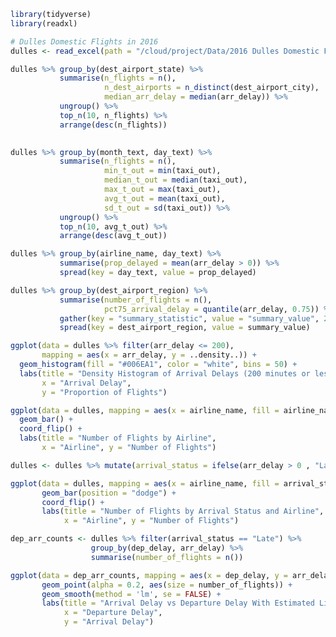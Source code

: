 

```r
library(tidyverse)
library(readxl)

# Dulles Domestic Flights in 2016
dulles <- read_excel(path = "/cloud/project/Data/2016 Dulles Domestic Flights.xlsx")

```



```r
dulles %>% group_by(dest_airport_state) %>% 
           summarise(n_flights = n(),
                     n_dest_airports = n_distinct(dest_airport_city),
                     median_arr_delay = median(arr_delay)) %>% 
           ungroup() %>% 
           top_n(10, n_flights) %>% 
           arrange(desc(n_flights))
   
```



```r
dulles %>% group_by(month_text, day_text) %>% 
           summarise(n_flights = n(),
                     min_t_out = min(taxi_out),
                     median_t_out = median(taxi_out),
                     max_t_out = max(taxi_out),
                     avg_t_out = mean(taxi_out),
                     sd_t_out = sd(taxi_out)) %>% 
           ungroup() %>% 
           top_n(10, avg_t_out) %>% 
           arrange(desc(avg_t_out))
```


```r
dulles %>% group_by(airline_name, day_text) %>% 
           summarise(prop_delayed = mean(arr_delay > 0)) %>% 
           spread(key = day_text, value = prop_delayed)


```



```r
dulles %>% group_by(dest_airport_region) %>% 
           summarise(number_of_flights = n(), 
                     pct75_arrival_delay = quantile(arr_delay, 0.75)) %>% 
           gather(key = "summary_statistic", value = "summary_value", 2:3) %>% 
           spread(key = dest_airport_region, value = summary_value)


```




```r
ggplot(data = dulles %>% filter(arr_delay <= 200), 
       mapping = aes(x = arr_delay, y = ..density..)) +
  geom_histogram(fill = "#006EA1", color = "white", bins = 50) +
  labs(title = "Density Histogram of Arrival Delays (200 minutes or less)",
       x = "Arrival Delay",
       y = "Proportion of Flights")


```



```r
ggplot(data = dulles, mapping = aes(x = airline_name, fill = airline_name)) +
  geom_bar() +
  coord_flip() +
  labs(title = "Number of Flights by Airline",
       x = "Airline", y = "Number of Flights")


```


```r
dulles <- dulles %>% mutate(arrival_status = ifelse(arr_delay > 0 , "Late", "On-Time"))

ggplot(data = dulles, mapping = aes(x = airline_name, fill = arrival_status)) + 
       geom_bar(position = "dodge") +
       coord_flip() +
       labs(title = "Number of Flights by Arrival Status and Airline",
            x = "Airline", y = "Number of Flights")
```



```r
dep_arr_counts <- dulles %>% filter(arrival_status == "Late") %>% 
                  group_by(dep_delay, arr_delay) %>% 
                  summarise(number_of_flights = n())

ggplot(data = dep_arr_counts, mapping = aes(x = dep_delay, y = arr_delay)) +
       geom_point(alpha = 0.2, aes(size = number_of_flights)) +
       geom_smooth(method = 'lm', se = FALSE) +
       labs(title = "Arrival Delay vs Departure Delay With Estimated Linear Regression Line",
            x = "Departure Delay",
            y = "Arrival Delay")

```

